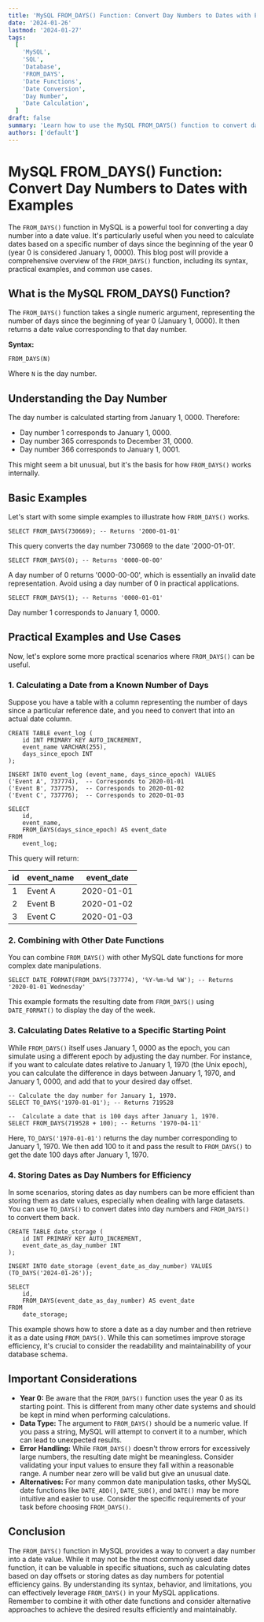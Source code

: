 ```yaml
---
title: 'MySQL FROM_DAYS() Function: Convert Day Numbers to Dates with Examples'
date: '2024-01-26'
lastmod: '2024-01-27'
tags:
  [
    'MySQL',
    'SQL',
    'Database',
    'FROM_DAYS',
    'Date Functions',
    'Date Conversion',
    'Day Number',
    'Date Calculation',
  ]
draft: false
summary: 'Learn how to use the MySQL FROM_DAYS() function to convert day numbers into date values. This comprehensive guide provides detailed explanations, practical examples, and common use cases to help you master date conversions in MySQL.'
authors: ['default']
---
```


# MySQL FROM_DAYS() Function: Convert Day Numbers to Dates with Examples

The `FROM_DAYS()` function in MySQL is a powerful tool for converting a day number into a date value. It's particularly useful when you need to calculate dates based on a specific number of days since the beginning of the year 0 (year 0 is considered January 1, 0000). This blog post will provide a comprehensive overview of the `FROM_DAYS()` function, including its syntax, practical examples, and common use cases.

## What is the MySQL FROM_DAYS() Function?

The `FROM_DAYS()` function takes a single numeric argument, representing the number of days since the beginning of year 0 (January 1, 0000). It then returns a date value corresponding to that day number.

**Syntax:**

```plaintext
FROM_DAYS(N)
```

Where `N` is the day number.

## Understanding the Day Number

The day number is calculated starting from January 1, 0000. Therefore:

- Day number 1 corresponds to January 1, 0000.
- Day number 365 corresponds to December 31, 0000.
- Day number 366 corresponds to January 1, 0001.

This might seem a bit unusual, but it's the basis for how `FROM_DAYS()` works internally.

## Basic Examples

Let's start with some simple examples to illustrate how `FROM_DAYS()` works.

```plaintext
SELECT FROM_DAYS(730669); -- Returns '2000-01-01'
```

This query converts the day number 730669 to the date '2000-01-01'.

```plaintext
SELECT FROM_DAYS(0); -- Returns '0000-00-00'
```

A day number of 0 returns '0000-00-00', which is essentially an invalid date representation. Avoid using a day number of 0 in practical applications.

```plaintext
SELECT FROM_DAYS(1); -- Returns '0000-01-01'
```

Day number 1 corresponds to January 1, 0000.

## Practical Examples and Use Cases

Now, let's explore some more practical scenarios where `FROM_DAYS()` can be useful.

### 1. Calculating a Date from a Known Number of Days

Suppose you have a table with a column representing the number of days since a particular reference date, and you need to convert that into an actual date column.

```plaintext
CREATE TABLE event_log (
    id INT PRIMARY KEY AUTO_INCREMENT,
    event_name VARCHAR(255),
    days_since_epoch INT
);

INSERT INTO event_log (event_name, days_since_epoch) VALUES
('Event A', 737774),  -- Corresponds to 2020-01-01
('Event B', 737775),  -- Corresponds to 2020-01-02
('Event C', 737776);  -- Corresponds to 2020-01-03

SELECT
    id,
    event_name,
    FROM_DAYS(days_since_epoch) AS event_date
FROM
    event_log;
```

This query will return:

| id  | event_name | event_date |
| --- | ---------- | ---------- |
| 1   | Event A    | 2020-01-01 |
| 2   | Event B    | 2020-01-02 |
| 3   | Event C    | 2020-01-03 |

### 2. Combining with Other Date Functions

You can combine `FROM_DAYS()` with other MySQL date functions for more complex date manipulations.

```plaintext
SELECT DATE_FORMAT(FROM_DAYS(737774), '%Y-%m-%d %W'); -- Returns '2020-01-01 Wednesday'
```

This example formats the resulting date from `FROM_DAYS()` using `DATE_FORMAT()` to display the day of the week.

### 3. Calculating Dates Relative to a Specific Starting Point

While `FROM_DAYS()` itself uses January 1, 0000 as the epoch, you can simulate using a different epoch by adjusting the day number. For instance, if you want to calculate dates relative to January 1, 1970 (the Unix epoch), you can calculate the difference in days between January 1, 1970, and January 1, 0000, and add that to your desired day offset.

```plaintext
-- Calculate the day number for January 1, 1970.
SELECT TO_DAYS('1970-01-01'); -- Returns 719528

--  Calculate a date that is 100 days after January 1, 1970.
SELECT FROM_DAYS(719528 + 100); -- Returns '1970-04-11'
```

Here, `TO_DAYS('1970-01-01')` returns the day number corresponding to January 1, 1970. We then add 100 to it and pass the result to `FROM_DAYS()` to get the date 100 days after January 1, 1970.

### 4. Storing Dates as Day Numbers for Efficiency

In some scenarios, storing dates as day numbers can be more efficient than storing them as date values, especially when dealing with large datasets. You can use `TO_DAYS()` to convert dates into day numbers and `FROM_DAYS()` to convert them back.

```plaintext
CREATE TABLE date_storage (
    id INT PRIMARY KEY AUTO_INCREMENT,
    event_date_as_day_number INT
);

INSERT INTO date_storage (event_date_as_day_number) VALUES
(TO_DAYS('2024-01-26'));

SELECT
    id,
    FROM_DAYS(event_date_as_day_number) AS event_date
FROM
    date_storage;
```

This example shows how to store a date as a day number and then retrieve it as a date using `FROM_DAYS()`. While this can sometimes improve storage efficiency, it's crucial to consider the readability and maintainability of your database schema.

## Important Considerations

- **Year 0:** Be aware that the `FROM_DAYS()` function uses the year 0 as its starting point. This is different from many other date systems and should be kept in mind when performing calculations.
- **Data Type:** The argument to `FROM_DAYS()` should be a numeric value. If you pass a string, MySQL will attempt to convert it to a number, which can lead to unexpected results.
- **Error Handling:** While `FROM_DAYS()` doesn't throw errors for excessively large numbers, the resulting date might be meaningless. Consider validating your input values to ensure they fall within a reasonable range. A number near zero will be valid but give an unusual date.
- **Alternatives:** For many common date manipulation tasks, other MySQL date functions like `DATE_ADD()`, `DATE_SUB()`, and `DATE()` may be more intuitive and easier to use. Consider the specific requirements of your task before choosing `FROM_DAYS()`.

## Conclusion

The `FROM_DAYS()` function in MySQL provides a way to convert a day number into a date value. While it may not be the most commonly used date function, it can be valuable in specific situations, such as calculating dates based on day offsets or storing dates as day numbers for potential efficiency gains. By understanding its syntax, behavior, and limitations, you can effectively leverage `FROM_DAYS()` in your MySQL applications. Remember to combine it with other date functions and consider alternative approaches to achieve the desired results efficiently and maintainably.
